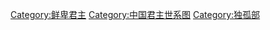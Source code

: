 <center>
{{chart/start}}
{{chart | | | | | |,|-|-|-|.| | |}}
{{chart | | | | | Kr | | Ju |Kr=[[刘库仁|刘库仁]]<br>?-'''376-384'''|Ju=[[刘眷|刘眷]]<br>?-'''384-385'''}}
{{chart | |,|-|-|-|(| | | |!| | |}}
{{chart | Xi | | Kn | | Lc | | |Xi=[[刘显_(北朝)|刘显]]<br>?-'''385-387'''|Kn=[[刘亢泥|刘亢泥]]|Lc=[[刘罗辰|刘罗辰]]}}

{{chart/end}}
</center>

{{中国君主世系图}} 

[[Category:鲜卑君主|Category:鲜卑君主]]
[[Category:中国君主世系图|Category:中国君主世系图]]
[[Category:独孤部|Category:独孤部]]